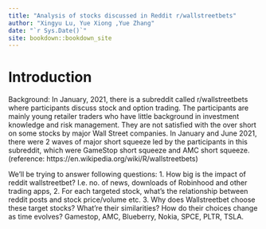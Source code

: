 ```yaml
--- 
title: "Analysis of stocks discussed in Reddit r/wallstreetbets"
author: "Xingyu Lu, Yue Xiong ,Yue Zhang"
date: "`r Sys.Date()`"
site: bookdown::bookdown_site
---
```


# Introduction


Background:
In January, 2021, there is a subreddit called r/wallstreetbets where participants discuss stock and option trading. The participants are mainly young retailer traders who have little background in investment knowledge and risk management. They are not satisfied with the over short on some stocks by major Wall Street companies. In January and June 2021, there were 2 waves of major short squeeze led by the participants in this subreddit, which were GameStop short squeeze and AMC short squeeze.
(reference: https://en.wikipedia.org/wiki/R/wallstreetbets)

We'll be trying to answer following questions:
1. How big is the impact of reddit wallstreetbet? I.e. no. of news, downloads of Robinhood and other trading apps,
2. For each targeted stock, what’s the relationship between reddit posts and stock price/volume etc.
3. Why does Wallstreetbet choose these target stocks? What’re their similarities? How do their choices change as time evolves? Gamestop, AMC, Blueberry, Nokia, SPCE, PLTR, TSLA.
